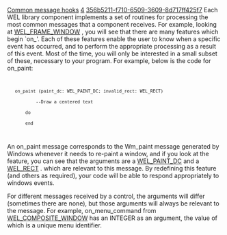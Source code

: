 [[Property:title|Common message hooks]]
[[Property:weight|4]]
[[Property:uuid|356b5211-f710-6509-3609-8d717ff425f7]]
Each WEL library component implements a set of routines for processing the most common messages that a component receives. For example, looking at [[ref:libraries/wel/reference/wel_frame_window_chart|WEL_FRAME_WINDOW]] , you will see that there are many features which begin `on_'. Each of these features enable the user to know when a specific event has occurred, and to perform the appropriate processing as a result of this event. Most of the time, you will only be interested in a small subset of these, necessary to your program. For example, below is the code for on_paint:
<code>
    on_paint (paint_dc: WEL_PAINT_DC; invalid_rect: WEL_RECT)
            --Draw a centered text
        do
        end 
</code>


An on_paint message corresponds to the Wm_paint message generated by Windows whenever it needs to re-paint a window, and if you look at the feature, you can see that the arguments are a [[ref:libraries/wel/reference/wel_paint_dc_chart|WEL_PAINT_DC]]  and a[[ref:libraries/wel/reference/wel_rect_chart| WEL_RECT]] . which are relevant to this message. By redefining this feature (and others as required), your code will be able to respond appropriately to windows events. 
{{note|See [[Tutorial Step 2|step2]]  in the [[WEL Tutorial|tutorial]]  for a simple demonstration involving the re-definition of <eiffel>on_left_button_down</eiffel>. }}


For different messages received by a control, the arguments will differ (sometimes there are none), but those arguments will always be relevant to the message. For example, on_menu_command from [[ref:libraries/wel/reference/wel_composite_window_chart|WEL_COMPOSITE_WINDOW]]  has an <eiffel>INTEGER</eiffel> as an argument, the value of which is a unique menu identifier. <br/>

{{note|Not all windows events have a corresponding "<code>on_</code>" message hook defined in WEL. If you wish to process a Windows message that does not correspond to one of the available features, you will need to redefine <code>process_message</code>. 
}}



